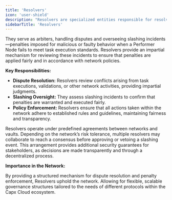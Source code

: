 ```yaml
---
title: 'Resolvers'
icon: 'user-shield'
description: "Resolvers are specialized entities responsible for resolving disputes within the Capx Cloud network."
sidebarTitle: 'Resolvers'
---
```


They serve as arbiters, handling disputes and overseeing slashing incidents—penalties imposed for malicious or faulty behavior when a Performer Node fails to meet task execution standards. Resolvers provide an impartial mechanism for reviewing these incidents to ensure that penalties are applied fairly and in accordance with network policies.

**Key Responsibilities:**

*   **Dispute Resolution:** Resolvers review conflicts arising from task executions, validations, or other network activities, providing impartial judgments.
*   **Slashing Oversight:** They assess slashing incidents to confirm that penalties are warranted and executed fairly.
*   **Policy Enforcement:** Resolvers ensure that all actions taken within the network adhere to established rules and guidelines, maintaining fairness and transparency.

Resolvers operate under predefined agreements between networks and vaults. Depending on the network’s risk tolerance, multiple resolvers may collaborate to reach a consensus before approving or vetoing a slashing event. This arrangement provides additional security guarantees for stakeholders, as decisions are made transparently and through a decentralized process.

**Importance in the Network:**

By providing a structured mechanism for dispute resolution and penalty enforcement, Resolvers uphold the network. Allowing for flexible, scalable governance structures tailored to the needs of different protocols within the Capx Cloud ecosystem.
